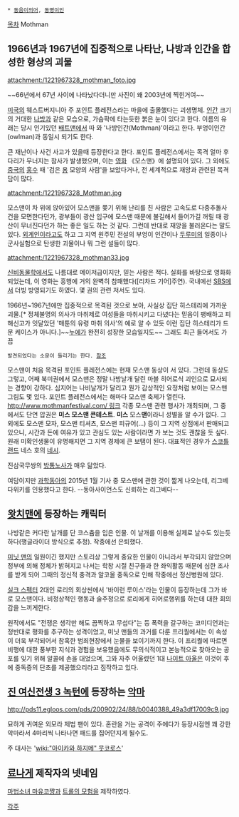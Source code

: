  * [[동음이의어]], [[동명이인]]

[[목차]]
Mothman
== '''1966년과 1967년에 집중적으로 나타난, 나방과 인간을 합성한 형상의 괴물''' ==
attachment:/1221967328_mothman_foto.jpg

~~66년에서 67년 사이에 나타났다더니만 사진이 왜 2003년에 찍힌거여~~

[[미국]]의 웨스트버지니아 주 포인트 플레전스라는 마을에 출몰했다는 괴생명체. [[인간]] 크기의 거대한 [[나방]]과 같은 모습으로, 가슴팍에 타는듯한 붉은 눈이 있다고 한다. 이름의 유래는 당시 인기있던 [[배트맨]]에서 따 와 '나방인간(Mothman)'이라고 한다. 부엉이인간(owlman)과 동일시 되기도 한다.

큰 재난이나 사건 사고가 있을때 등장한다고 한다. 포인트 플레전스에서는 목격 얼마 후 다리가 무너지는 참사가 발생했으며, 이는 [[영화]] 《모스맨》에 설명되어 있다. 그 외에도 [[중국]]의 [[홍수]] 때 '검은 [[용]] 모양의 사람'을 보았다거나, 전 세계적으로 재앙과 관련된 목격담이 많다.

attachment:/1221967328_Mothman.jpg

모스맨이 차 위에 앉아있어 모스맨을 쫒기 위해 난리를 친 사람은 고속도로 다중추돌사건을 모면한다던가, 광부들이 광산 입구에 모스맨 때문에 불길해서 들어가길 꺼릴 때 광산이 무너진다던가 하는 좋은 일도 하는 것 같다. 그런데 반대로 재앙을 불러온다는 말도 있다. [[외계인]]이라고도 하고 그 지역 원주민 전설의 부엉이 인간이나 [[두루미]]의 일종이나 군사실험으로 탄생한 괴물이나 뭐 그런 설들이 많다.

attachment:/1221967328_mothman33.jpg

[[신비동물학]]에서도 나름대로 메이저급이지만, 믿는 사람은 적다. 
실화를 바탕으로 영화화되었는데, 이 영화는 흥행에 거의 완벽히 참패했다([리차드 기어]주연). 국내에선 [[SBS]]에서 더빙 방영되기도 하였다. 
몇 권의 관련 저서도 있다. 

1966년~1967년에만 집중적으로 목격된 것으로 보아, 사실상 집단 히스테리에 가까운 괴물.[* 정체불명의 의사가 마취제로 여성들을 마취시키고 다녔다는 믿음이 팽배하고 피해신고가 잇달았던 '매툰의 유령 마취 의사'의 예로 알 수 있듯 이런 집단 히스테리가 드문 케이스가 아니다.]~~[[누에]]가 완전히 성장한 모습일지도~~ 그래도 최근 들어서도 가끔
 발견되었다는 소문이 들리기는 한다. [http://joongang.joins.com/article/aid/2013/10/08/12399124.html?cloc=olink|article|default 참조]

모스맨이 처음 목격된 포인트 플레전스에는 현재 모스맨 동상이 서 있다. 그런데 동상도 그렇고, 어째 북미권에서 모스맨은 정말 나방날개 달린 마블 히어로식 괴인으로 묘사되는 경향이 강하다. 심지어는 나비날개가 달리고 뭔가 감상적인 요정처럼 보이는 모스맨 그림도 몇 있다.
포인트 플레전스에서는 해마다 모스맨 축제가 열린다. [[http://www.mothmanfestival.com/ 링크]]
각종 모스맨 관련 행사가 개최되며, 그 중에서도 단연 압권은 '''미스 모스맨 콘테스트'''. '''미스''' 모스'''맨'''이라니 성별을 알 수가 없다.
그 외에도 모스맨 모자, 모스맨 티셔츠, 모스맨 피규어(...) 등이 그 지역 상점에서 판매되고 있으니, 시간과 돈에 여유가 있고 관심도 있는 사람이라면 가 보는 것도 괜찮을 듯 싶다. 원래 미확인생물이 유명해지면 그 지역 경제에 큰 보탬이 된다. 대표적인 경우가 [[스코틀랜드]] 네스 호의 [[네시]].

진삼국무쌍의 [[방통]]노사가 매우 닮았다.

여담이지만 [[과학동아]]의 2015년 1월 기사 중 모스맨에 관한 것이 짧게 나오는데, 리그베다위키를 인용했다고 한다. --동아사이언스도 신뢰하는 리그베다--
== [[왓치맨]]에 등장하는 캐릭터 ==
나방같은 커다란 날개를 단 코스츔을 입은 인물. 이 날개를 이용해 실제로 날수도 있는듯하다(행글라이더 방식으로 추정). 작중에선 은퇴했다.

[[미닛 맨]]의 일원이긴 했지만 스토리상 그렇게 중요한 인물이 아니라서 부각되지 않았으며 정부에 의해 정체가 밝혀지고 나서는 학창 시절 친구들과 한 좌익활동 때문에 심한 조사를 받게 되어 그때의 정신적 충격과 알코올 중독으로 인해 작중에선 정신병원에 있다.

[[실크 스펙터]] 2대인 로리의 회상씬에서 '바이런 루이스'라는 인물이 등장하는데 그가 바로 모스맨이다. 비정상적인 행동과 술주정으로 로리에게 히어로행위를 하는데 대한 회의감을 느끼게한다.

원작에서도 "전쟁은 생각만 해도 끔찍하고 무섭다"는 등 폭력을 갈구하는 코미디언과는 정반대로 평화를 추구하는 성격이었고, 미닛 맨들의 과거를 다룬 프리퀄에서는 이 속성이 더욱 부각되어서 참혹한 범죄현장에서 눈물을 보이기까지 한다. 이 프리퀄에 따르면 비행에 대한 풍부한 지식과 경험을 보유했음에도 무의식적이고 본능적으로 찾아오는 공포를 잊기 위해 알콜에 손을 대었으며, 그와 자주 어울렸던 1대 [[나이트 아울]]은 이것이 후에 중독증의 단초를 제공했으리라고 짐작하고 있다.


== [[진 여신전생 3 녹턴]]에 등장하는 [[악마]] ==
http://pds11.egloos.com/pds/200902/24/88/b0040388_49a3df17009c9.jpg

묘하게 귀여운 외모라 제법 팬이 있다.
혼란을 거는 공격이 주에다가 등장시점엔 꽤 강한 악마라서 4마리씩 나타나면 패드를 집어던지게 될수도.

주 대사는 '[[wiki:"아이카와 하지메" 뭇코로스]]'


== [[료나]]게 제작자의 넷네임 ==
[[마법소녀 마유코쨩]]과 [[트롤의 모험]]을 제작하였다.


[[각주]]
